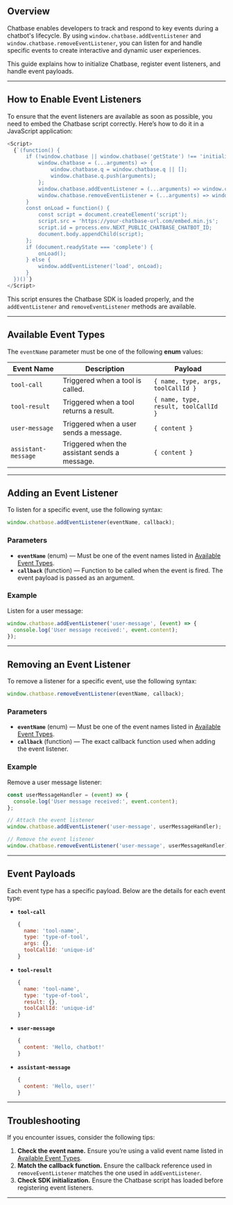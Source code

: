 
## Overview

Chatbase enables developers to track and respond to key events during a chatbot's lifecycle. By using `window.chatbase.addEventListener` and `window.chatbase.removeEventListener`, you can listen for and handle specific events to create interactive and dynamic user experiences.

This guide explains how to initialize Chatbase, register event listeners, and handle event payloads.

---

## How to Enable Event Listeners

To ensure that the event listeners are available as soon as possible, you need to embed the Chatbase script correctly. Here’s how to do it in a JavaScript application:

```javascript
<Script>
  {`(function() {
      if (!window.chatbase || window.chatbase('getState') !== 'initialized') {
          window.chatbase = (...arguments) => {
              window.chatbase.q = window.chatbase.q || [];
              window.chatbase.q.push(arguments);
          };
          window.chatbase.addEventListener = (...arguments) => window.chatbase('addEventListener', arguments);
          window.chatbase.removeEventListener = (...arguments) => window.chatbase('removeEventListener', arguments);
      }
      const onLoad = function() {
          const script = document.createElement('script');
          script.src = 'https://your-chatbase-url.com/embed.min.js';
          script.id = process.env.NEXT_PUBLIC_CHATBASE_CHATBOT_ID;
          document.body.appendChild(script);
      };
      if (document.readyState === 'complete') {
          onLoad();
      } else {
          window.addEventListener('load', onLoad);
      }
  })()`}
</Script>
```

This script ensures the Chatbase SDK is loaded properly, and the `addEventListener` and `removeEventListener` methods are available.

---

## Available Event Types

The `eventName` parameter must be one of the following **enum** values:

| **Event Name**      | **Description**                                  | **Payload**                                      |
|---------------------|-------------------------------------------------|-------------------------------------------------|
| `tool-call`         | Triggered when a tool is called.                 | `{ name, type, args, toolCallId }`               |
| `tool-result`       | Triggered when a tool returns a result.         | `{ name, type, result, toolCallId }`             |
| `user-message`      | Triggered when a user sends a message.          | `{ content }`                                   |
| `assistant-message` | Triggered when the assistant sends a message.   | `{ content }`                                   |

---

## Adding an Event Listener

To listen for a specific event, use the following syntax:

```javascript
window.chatbase.addEventListener(eventName, callback);
```

### Parameters

- **`eventName`** (enum) — Must be one of the event names listed in [Available Event Types](#available-event-types).
- **`callback`** (function) — Function to be called when the event is fired. The event payload is passed as an argument.

### Example

Listen for a user message:

```javascript
window.chatbase.addEventListener('user-message', (event) => {
  console.log('User message received:', event.content);
});
```

---

## Removing an Event Listener

To remove a listener for a specific event, use the following syntax:

```javascript
window.chatbase.removeEventListener(eventName, callback);
```

### Parameters

- **`eventName`** (enum) — Must be one of the event names listed in [Available Event Types](#available-event-types).
- **`callback`** (function) — The exact callback function used when adding the event listener.

### Example

Remove a user message listener:

```javascript
const userMessageHandler = (event) => {
  console.log('User message received:', event.content);
};

// Attach the event listener
window.chatbase.addEventListener('user-message', userMessageHandler);

// Remove the event listener
window.chatbase.removeEventListener('user-message', userMessageHandler);
```

---

## Event Payloads

Each event type has a specific payload. Below are the details for each event type:

- **`tool-call`**

  ```javascript
  {
    name: 'tool-name',
    type: 'type-of-tool',
    args: {},
    toolCallId: 'unique-id'
  }
  ```

- **`tool-result`**

  ```javascript
  {
    name: 'tool-name',
    type: 'type-of-tool',
    result: {},
    toolCallId: 'unique-id'
  }
  ```

- **`user-message`**

  ```javascript
  {
    content: 'Hello, chatbot!'
  }
  ```

- **`assistant-message`**

  ```javascript
  {
    content: 'Hello, user!'
  }
  ```

---

## Troubleshooting

If you encounter issues, consider the following tips:

1. **Check the event name.** Ensure you’re using a valid event name listed in [Available Event Types](#available-event-types).
2. **Match the callback function.** Ensure the callback reference used in `removeEventListener` matches the one used in `addEventListener`.
3. **Check SDK initialization.** Ensure the Chatbase script has loaded before registering event listeners.

---
